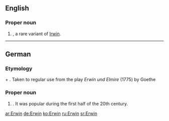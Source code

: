 ==English==

===Proper noun===
{{en-proper noun}}

# {{given name|male}}, a rare variant of [[Irwin]].

----

==German==

===Etymology===
{{OHG.|de}} {{term|heri||army|lang=goh}} + {{term|wini||friend|lang=goh}}. Taken to regular use from the play ''Erwin und Elmire'' (1775) by Goethe

===Proper noun===
{{infl|de|proper noun}}

# {{given name|male||de:}} . It was popular during the first half of the 20th century.

[[ar:Erwin]]
[[de:Erwin]]
[[ko:Erwin]]
[[ru:Erwin]]
[[sr:Erwin]]